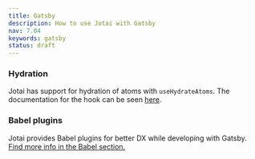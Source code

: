 ```yaml
---
title: Gatsby
description: How to use Jotai with Gatsby
nav: 7.04
keywords: gatsby
status: draft
---
```


### Hydration

Jotai has support for hydration of atoms with `useHydrateAtoms`. The documentation for the hook can be seen [here](../utils/ssr.mdx).

### Babel plugins

Jotai provides Babel plugins for better DX while developing with Gatsby. [Find more info in the Babel section.](../tools/babel.mdx)
